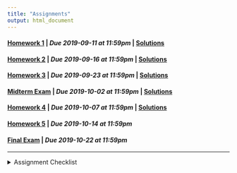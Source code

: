 ```yaml
---
title: "Assignments"
output: html_document
---
```


#### [Homework 1](https://rstudio.cloud/spaces/27975/project/481629){target="_blank"} | *Due 2019-09-11 at 11:59pm* | [Solutions](https://rstudio.cloud/spaces/27975/project/512376){target="_blank"}
#### [Homework 2](https://rstudio.cloud/spaces/27975/project/502415){target="_blank"} | *Due 2019-09-16 at 11:59pm* | [Solutions](https://rstudio.cloud/spaces/27975/project/548496){target="_blank"}
#### [Homework 3](https://rstudio.cloud/spaces/27975/project/526369){target="_blank"} | *Due 2019-09-23 at 11:59pm* | [Solutions](https://rstudio.cloud/spaces/27975/project/571126){target="_blank"}
#### [Midterm Exam](https://rstudio.cloud/spaces/27975/project/571116){target="_blank"} | *Due 2019-10-02 at 11:59pm* | [Solutions](https://rstudio.cloud/spaces/27975/project/595376){target="_blank"}
#### [Homework 4](https://rstudio.cloud/spaces/27975/project/536228){target="_blank"} | *Due 2019-10-07 at 11:59pm* | [Solutions](https://rstudio.cloud/spaces/27975/project/615424){target="_blank"}
#### [Homework 5](https://rstudio.cloud/spaces/27975/project/592748){target="_blank"} | *Due 2019-10-14 at 11:59pm*
#### [Final Exam](https://rstudio.cloud/spaces/27975/project/621923){target="_blank"} | *Due 2019-10-22 at 11:59pm*

---
<details>
<summary>Assignment Checklist
</summary>

1. Login to [RStudio Cloud](https://rstudio.cloud/)
2. Navigate to the course workspace
3. Click on the homework assignment
4. Click Start or Continue, whichever appears at the top of the assignment
5. Look at `README.md` for homework instructions
6. Make the needed changes to your project (do not make changes after the due date)
</details>